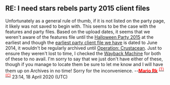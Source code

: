 == RE: I need stars rebels party 2015 client files ==

Unfortunately as a general rule of thumb, if it is not listed on the party page, it likely was not saved to begin with. This seems to be the case with the features and party files. Based on the upload dates, it seems that we weren't aware of the features file until the [[Halloween Party 2015]] at the earliest and though the [[:File:ClientParty.swf|earliest party client file we have]] is dated to June 2014, it wouldn't be regularly archived until [[Operation: Crustacean]]. Just to ensure they weren't lost to time, I checked the [https://web.archive.org/ Wayback Machine] for both of these to no avail. I'm sorry to say that we just don't have either of these, though if you manage to locate them be sure to let me know and I will have them up on Archives in no time! Sorry for the inconvenience. --[[User:Mario Rk|'''<span class="Xc6" style="color:#FF0000;">Mario Rk</span>''']] <sup>[[User talk:Mario Rk|<span class="Xc6" style="color:#FF0000;">(T)</span>]] [[Special:Contributions/Mario Rk|<span class="Xc6" style="color:#FF0000;">(C)</span>]]</sup> 23:14, 18 April 2020 (UTC)
